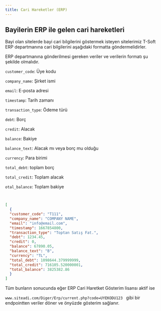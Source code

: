```yaml
---
title: Cari Hareketler (ERP)
---
```

## Bayilerin ERP ile gelen cari hareketleri

Bayi olan sitelerde bayi cari bilgilerini göstermek isteyen sitelerimiz T-Soft ERP departmanına cari bilgilerini aşağıdaki formatta göndermelidirler. 




ERP departmanına gönderilmesi gereken veriler ve verilerin  formatı şu şekilde olmalıdır.




<p>
<code>customer_code</code>: Üye kodu
</p>
<p>
<code>company_name</code>: Şirket ismi
</p>

<p>
<code>email</code>: E-posta adresi
</p>
<p>
<code>timestamp</code>: Tarih zamanı
</p>
<p>
<code>transaction_type</code>: Ödeme türü
</p>
<p>
<code>debt</code>: Borç
</p>
<p>
<code>credit</code>: Alacak
</p>
<p>
<code>balance</code>: Bakiye
</p>
<p>
<code>balance_text</code>: Alacak mı veya borç mu olduğu
</p>
<p>
<code>currency</code>: Para birimi
</p>
<p>
<code>total_debt</code>: toplam borç
</p>
<p>
<code>total_credit</code>: Toplam alacak
</p>
<p>
<code>otal_balance</code>: Toplam bakiye
</p>



```json title="ERP departmanına gönderilmesi gereken format"

 
[
  {
  "customer_code": "T111",
  "company_name": "COMPANY NAME",
  "email": "info@email.com",
  "timestamp": 1667854800,
  "transaction_type": "Toptan Satış Fat.",
  "debt": 1234.45,
  "credit": 0,
  "balance": 67890.05,
  "balance_text": "B",
  "currency": "TL",
  "total_debt": 1098644.379999999,
  "total_credit": 716105.520000001,
  "total_balance": 3825382.86
  }
]


```

Tüm bunların sonucunda eğer ERP Cari Haretket Gösterim lisansı aktif ise 
<p>
<code>www.siteadi.com/Diger/Erp/current.php?code=UYEKODU123 </code> gibi bir endpointten veriler döner ve önyüzde gösterim sağlanır.

</p>
